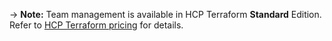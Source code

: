 -> **Note:** Team management is available in HCP Terraform **Standard** Edition. Refer to [HCP Terraform pricing](https://www.hashicorp.com/products/terraform/pricing) for details.